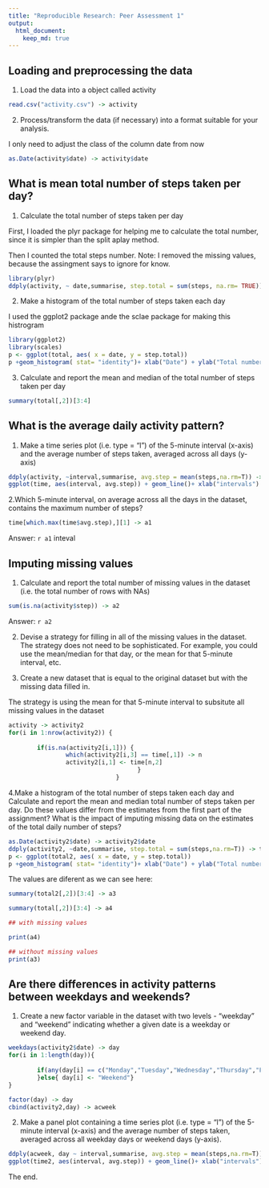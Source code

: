 ```yaml
---
title: "Reproducible Research: Peer Assessment 1"
output: 
  html_document:
    keep_md: true
---
```



## Loading and preprocessing the data

1. Load the data into a object called activity   



```r
read.csv("activity.csv") -> activity
```



2. Process/transform the data (if necessary) into a format suitable for your analysis.  

I only need to adjust the class of the column date from now


```r
as.Date(activity$date) -> activity$date
```
 
## What is mean total number of steps taken per day?

1. Calculate the total number of steps taken per day


First, I loaded the plyr package for helping me to calculate the total number, since it is simpler than the split aplay method.

Then I counted the total steps number. Note: I removed the missing values, because the assingment says to ignore for know.


```r
library(plyr)
ddply(activity, ~ date,summarise, step.total = sum(steps, na.rm= TRUE)) -> total
```

2. Make a histogram of the total number of steps taken each day

I used the ggplot2 package ande the sclae package for making this histrogram



```r
library(ggplot2)
library(scales)
p <- ggplot(total, aes( x = date, y = step.total))
p +geom_histogram( stat= "identity")+ xlab("Date") + ylab("Total number of steps")+ ggtitle("Histogram of the total number os steps taken each day")+scale_x_date(breaks=date_breaks(width="15 days"))
```



3. Calculate and report the mean and median of the total number of steps taken per day


```r
summary(total[,2])[3:4]
```

## What is the average daily activity pattern?



1. Make a time series plot (i.e. type = "l") of the 5-minute interval (x-axis) and the average number of steps taken, averaged across all days (y-axis)



```r
ddply(activity, ~interval,summarise, avg.step = mean(steps,na.rm=T)) -> time
ggplot(time, aes(interval, avg.step)) + geom_line()+ xlab("intervals") + ylab("average steps")
```



2.Which 5-minute interval, on average across all the days in the dataset, contains the maximum number of steps?



```r
time[which.max(time$avg.step),][1] -> a1
```

Answer: `r a1` inteval

## Imputing missing values
 
1. Calculate and report the total number of missing values in the dataset (i.e. the total number of rows with NAs)

```r
sum(is.na(activity$step)) -> a2
```


Answer: `r a2`

2. Devise a strategy for filling in all of the missing values in the dataset. The strategy does not need to be sophisticated. For example, you could use the mean/median for that day, or the mean for that 5-minute interval, etc.  

3. Create a new dataset that is equal to the original dataset but with the missing data filled in.


The strategy is using the mean for that 5-minute interval to subsitute all missing values in the dataset


```r

activity -> activity2
for(i in 1:nrow(activity2)) {
        
        if(is.na(activity2[i,1])) {    
                which(activity2[i,3] == time[,1]) -> n
                activity2[i,1] <- time[n,2]
                                    }
                              }
```



4.Make a histogram of the total number of steps taken each day and Calculate and report the mean and median total number of steps taken per day. Do these values differ from the estimates from the first part of the assignment? What is the impact of imputing missing data on the estimates of the total daily number of steps?


```r
as.Date(activity2$date) -> activity2$date
ddply(activity2, ~date,summarise, step.total = sum(steps,na.rm=T)) -> total2
p <- ggplot(total2, aes( x = date, y = step.total))
p +geom_histogram( stat= "identity")+ xlab("Date") + ylab("Total number of steps")+ ggtitle("Histogram of the total number os steps taken each day")+scale_x_date(breaks=date_breaks(width="15 days"))

```

The values are diferent as we can see here:


```r
summary(total2[,2])[3:4] -> a3

summary(total[,2])[3:4] -> a4

## with missing values

print(a4)

## without missing values
print(a3)
```



## Are there differences in activity patterns between weekdays and weekends?

1. Create a new factor variable in the dataset with two levels - "weekday" and "weekend" indicating whether a given date is a weekday or weekend day.


```r

weekdays(activity2$date) -> day
for(i in 1:length(day)){
       
        if(any(day[i] == c("Monday","Tuesday","Wednesday","Thursday","Friday"))) {day[i] <- "Weekday"                
        }else{ day[i] <- "Weekend"}
}

factor(day) -> day
cbind(activity2,day) -> acweek
```



2. Make a panel plot containing a time series plot (i.e. type = "l") of the 5-minute interval (x-axis) and the average number of steps taken, averaged across all weekday days or weekend days (y-axis).



```r
ddply(acweek, day ~ interval,summarise, avg.step = mean(steps,na.rm=T)) -> time2
ggplot(time2, aes(interval, avg.step)) + geom_line()+ xlab("intervals") + ylab("average steps")+facet_grid(day ~ .)
```

The end.



